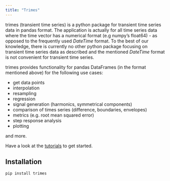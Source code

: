 ```yaml
---
title: "Trimes"
---
```


trimes (transient time series) is a python package for transient time series data in pandas format. The application is actually for all time series data where the time vector has a numerical format (e.g numpy's float64) - as opposed to the frequently used *DateTime* format. To the best of our knowledge, there is currently no other python package focusing on transient time series data as described and the mentioned  *DateTime* format is not convenient for transient time series.

trimes provides functionality for pandas DataFrames (in the format mentioned above) for the following use cases:

- get data points 
- interpolation
- resampling
- regression 
- signal generation (harmonics, symmetrical components)
- comparison of times series (difference, boundaries, envelopes)
- metrics (e.g. root mean squared error)
- step response analysis
- plotting

and more.

Have a look at the [tutorials](tutorials/overview.qmd) to get started.

## Installation

```
pip install trimes
```
